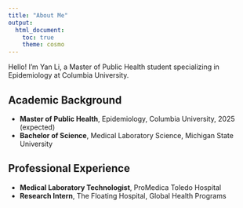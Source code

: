 ```yaml
---
title: "About Me"
output: 
  html_document:
    toc: true
    theme: cosmo
---
```



Hello! I'm Yan Li, a Master of Public Health student specializing in Epidemiology at Columbia University.

## Academic Background
- **Master of Public Health**, Epidemiology, Columbia University, 2025 (expected)
- **Bachelor of Science**, Medical Laboratory Science, Michigan State University

## Professional Experience
- **Medical Laboratory Technologist**, ProMedica Toledo Hospital
- **Research Intern**, The Floating Hospital, Global Health Programs